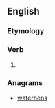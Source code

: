 ==English==

===Etymology===
{{suffix|answer|eth|lang=en}}

===Verb===
{{en-verb form}}

# {{en-archaic third-person singular of|answer}}

===Anagrams===
* [[waterhens#English|waterhens]]